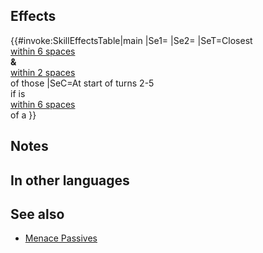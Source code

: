 {{Captain Skill
|name=Piercing Cold
|effect=At start of turns 2 through 5, if captain is within 6 spaces of a foe, inflicts Spd-7 and【Frozen】 on closest foes to captain and foes within 2 spaces of those foes.<br><br>【Frozen】<br>Reduces inflicted unit's follow-up ability and increases foe's follow-up ability through unit's next action:<br><br>Increases Spd difference necessary for unit to make a follow-up attack by X and decreases Spd difference necessary for foe to make a follow-up attack by X during combat (if foe's Def > unit's Def, X = 10 + difference between Def stats × 2; otherwise, X = 10). (For example, if Spd difference necessary increases by 10, Spd must be ≥ 15 more than foe's Spd to make a follow-up attack; stacks with similar skills.)
|statModifiers=
|properties=
}}
==Effects==
{{#invoke:SkillEffectsTable|main
|Se1={{Eft|Penalties|Spd|7}}
|Se2={{SEt|Frozen}}
|SeT=Closest {{Tgt|Foes}}<br>[[within 6 spaces]]<br>'''&''' {{Tgt|Foes}}<br>[[within 2 spaces]]<br>of those {{Tgt|Foes}}
|SeC=At start of turns 2-5<br>if {{Tgt|Captain}} is<br>[[within 6 spaces]]<br>of a {{Tgt|Foe}}
}}
==Notes==
{{Penalties}}
{{Frozen}}
==In other languages==
{{OtherLanguages
|japanese=
|german=
|spanishEU=
|spanishLA=
|french=
|italian=
|chineseTW=
|portuguese=
}}
==See also==
{{See also skills|cond=Description LIKE '%【Frozen】%' AND Exclusive='1'}}
* [[Menace Passives]]
{{Captain Skills Navbox}}